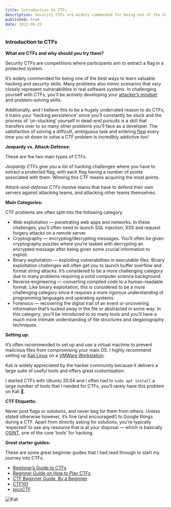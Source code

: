 ```yaml
---
title: Introduction to CTFs
description: Security CTFs are widely commended for being one of the best ways to learn valuable hacking and security skills.
published: true
date: 2022-06-25
---
```


### Introduction to CTFs

**What are CTFs and why should you try them?**

Security CTFs are competitions where participants aim to extract a flag in a protected system. 

It’s widely commended for being one of the best ways to learn valuable hacking and security skills. Many problems also mimic scenarios that very closely represent vulnerabilities in real software systems. In challenging yourself with CTFs, you’ll be actively developing your [attacker’s mindset](https://www.threatstack.com/blog/how-to-understand-your-attackers-mindset) and problem-solving skills.

Additionally, and I believe this to be a hugely underrated reason to do CTFs, it trains your ‘hacking persistence’ since you’ll constantly be stuck and the process of ‘un-stucking’ yourself in dead-end pursuits is a skill that transfers over to so many other problems you’ll face as a developer. The satisfaction of solving a difficult, ambiguous task and entering [flow](https://en.wikipedia.org/wiki/Flow_(psychology)) every time you sit down to solve a CTF problem is incredibly addictive too!

**Jeopardy vs. Attack-Defense:**

These are the two main types of CTFs.

*Jeopardy CTFs* give you a list of hacking challenges where you have to extract a protected flag, with each flag having a number of points associated with them. Winning this CTF means acquiring the most points.

*Attack-and-defense CTFs* involve teams that have to defend their own servers against attacking teams, and attacking other teams themselves. 

**Main Categories:**

CTF problems are often split into the following category

- Web exploitation — penetrating web apps and networks. In these challenges, you’ll often need to launch SQL injection, XSS and request forgery attacks on a remote server.
- Cryptography — encrypting/decrypting messages. You’ll often be given cryptography puzzles where you’re tasked with decrypting an encrypted message after being given some crucial information to exploit.
- Binary exploitation — exploiting vulnerabilities in executable files. Binary exploitation challenges will often get you to launch buffer overflow and format string attacks. It’s considered to be a more challenging category due to many problems requiring a solid computer science background.
- Reverse engineering — converting compiled code to a human-readable format. Like binary exploitation, this is considered to be a more challenging category since it requires a more rigorous understanding of programming languages and operating systems.
- Forensics — recovering the digital trail of an event or uncovering information that’s tucked away in the file or abstracted in some way. In this category, you’ll be introduced to so many tools and you’ll have a much more intimate understanding of file structures and steganography techniques.

**Setting up:**

It’s often recommended to set up and use a virtual machine to prevent malicious files from compromising your main OS. I highly recommend setting up [Kali Linux](https://kali.org/) on a [VMWare Workstation](https://www.vmware.com/au/products/workstation-pro.html).

Kali is widely appreciated by the hacker community because it delivers a large suite of useful tools and offers great customisation.

 
I started CTFs with Ubuntu 20.04 and I often had to `sudo apt install` a large number of tools that I needed for CTFs, you’ll rarely have this problem on Kali 🙂.

**CTF Etiquette:**

Never post flags or solutions, and never beg for them from others. Unless stated otherwise however, it’s fine (and encouraged!) to Google things during a CTF. Apart from directly asking for solutions, you’re typically ‘expected’ to use any resource that is at your disposal — which is basically [OSINT](https://en.wikipedia.org/wiki/Open-source_intelligence), one of the core ‘tools’ for hacking.

**Great starter guides:**

These are some great beginner guides that I had read through to start my journey into CTFs.

- [Beginner’s Guide to CTFs](https://infosecwriteups.com/beginners-guide-to-ctfs-c934a0d7f5f9)
- [Beginner Guide on How to Play CTFs](https://medium.com/k3rn3l4rmy/beginner-guide-on-how-to-play-ctfs-8ba0e2c1b5cc)
- [CTF Beginner Guide, By a Beginner](https://code.likeagirl.io/ctf-beginner-guide-by-a-beginner-3c86e4959fcc)
- [CTF101](https://ctf101.org/)
- [picoCTF](https://picoctf.org/resources)

![Kali](https://raw.githubusercontent.com/Tymotex/timz.dev/master/src/portfolio-data/cybersecurity/images/Introduction_kali.png)

